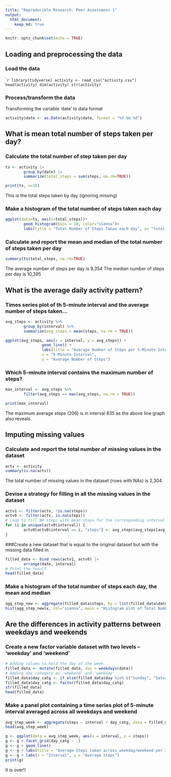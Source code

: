 ```yaml
---
title: "Reproducible Research: Peer Assessment 1"
output: 
  html_document:
    keep_md: true
---
```

```r
knitr::opts_chunk$set(echo = TRUE)
```


## Loading and preprocessing the data

### Load the data 
````r
library(tidyverse)
activity <- read_csv("activity.csv")
head(activity)
dim(activity)
str(activity)
```

### Process/transform the data

Transforming the variable 'date' to data format
```r
activity$date <- as.Date(activity$date, format = "%Y-%m-%d")
```

## What is mean total number of steps taken per day?

### Calculate the total number of step taken per day
```r
ts <- activity |> 
        group_by(date) |> 
        summarize(total_steps = sum(steps, na.rm=TRUE))

print(ts, n=10)
```
This is the total steps taken by day (ignoring missing)

### Make a histogram of the total number of steps taken each day
```r
ggplot(data=ts, aes(x=total_steps))+
        geom_histogram(bins = 10, color="sienna")+
        labs(title = "Total Number of Steps Taken each day", x= "total steps", y="frequency")
```


### Calculate and report the mean and median of the total number of steps taken per day
```r
summary(ts$total_steps, na.rm=TRUE)
```
The average number of steps per day is 9,354
The median number of steps per day is 10,395

## What is the average daily activity pattern?

### Times series plot of th 5-minute interval and the average number of steps taken...
```r
avg_steps <- activity %>%
        group_by(interval) %>%
        summarize(avg_steps = mean(steps, na.rm = TRUE))

ggplot(avg_steps, aes(x = interval, y = avg_steps)) +
                geom_line() +
                labs(title = "Average Number of Steps per 5-Minute Interval",
                x = "5-Minute Interval",
                y = "Average Number of Steps")

```


### Which 5-minute interval contains the maximum number of steps?
```r
max_interval <- avg_steps %>%
        filter(avg_steps == max(avg_steps, na.rm = TRUE))

print(max_interval)
```

The maximum average steps (206) is in interval 835 as the above line graph also reveals.


## Imputing missing values

### Calculate and report the total number of missing values in the dataset
```r
actv <- activity
summary(is.na(actv))
```
The total number of missing values in the dataset (rows with NAs) is 2,304.


### Devise a strategy for filling in all the missing values in the dataset

```r
actv1 <- filter(actv, !is.na(steps))
actv0 <- filter(actv, is.na(steps))
# Loop to fill NA steps with mean steps for the corresponding interval
for (i in unique(actv0$interval)) {
        actv0[actv0$interval == i, "steps"] <- avg_steps$avg_steps[avg_steps$interval == i]
}
```

###Create a new dataset that is equal to the original dataset but with the missing data filled in.
```r
filled_data <- bind_rows(actv1, actv0) |> 
        arrange(date, interval)
# Print the result
head(filled_data)
```


### Make a histogram of the total number of steps each day, the mean and median 

```r
agg_step_new <- aggregate(filled_data$steps, by = list(filled_data$date), FUN = "sum")
hist(agg_step_new$x, col="sienna", main = "Histogram plot of Total Number Steps", xlab = "Total Steps")
```

## Are the differences in activity patterns between weekdays and weekends

### Create a new factor variable dataset with two levels -- 'weekday' and 'weekend'
```r
# Adding column to hold the day of the week
filled_data <- mutate(filled_data, day = weekdays(date))
# Adding day category as 'weekend' and 'weekday'
filled_data$day_catg <- if_else(filled_data$day %in% c("Sunday", "Saturday"), 'weekend', "weekday")
filled_data$day_catg <- factor(filled_data$day_catg)
str(filled_data)
head(filled_data)
```

### Make a panel plot containing a time series plot of 5-minute interval averaged across all weekdays and weekend
```r
avg_step_week <- aggregate(steps ~ interval + day_catg, data = filled_data, FUN = "mean")
head(avg_step_week)
```

```r
g <- ggplot(data = avg_step_week, aes(x = interval, y = steps))
g <- g + facet_grid(day_catg ~ .)
g <- g + geom_line()
g <- g + labs(title = "Average Steps taken across weekday/weekend per Interval")
g <- g + labs(x = "Interval", y = "Average Steps")
print(g)
```
It is over!! 
